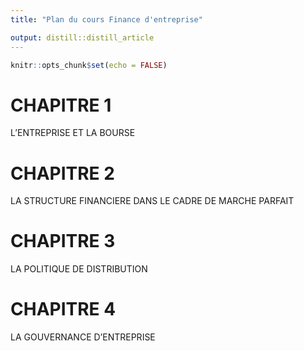 ```yaml
---
title: "Plan du cours Finance d'entreprise"

output: distill::distill_article
---
```


```r
knitr::opts_chunk$set(echo = FALSE)
```


# CHAPITRE 1
L'ENTREPRISE ET LA BOURSE

# CHAPITRE 2
LA STRUCTURE FINANCIERE DANS LE CADRE DE MARCHE PARFAIT

# CHAPITRE 3
LA POLITIQUE DE DISTRIBUTION

# CHAPITRE  4
LA GOUVERNANCE D'ENTREPRISE






